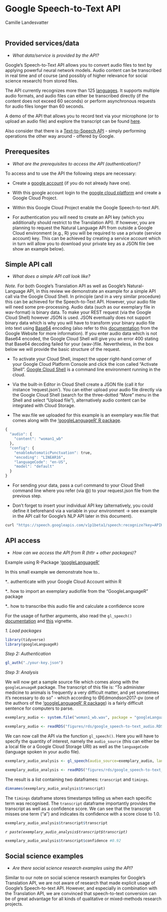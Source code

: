 
# Google Speech-to-Text API
<chauthors>Camille Landesvatter</chauthors>
<br><br>



## Provided services/data

* *What data/service is provided by the API?*

Google's Speech-to-Text API allows you to convert audio files to text by applying powerful neural network models. Audio content can be transcribed in real time and of course (and possibly of higher relevance for social science research) from stored files.

The API currently recognizes more than 125 [languages]("https://cloud.google.com/speech-to-text/docs/languages"). It supports multiple audio formats, and audio files can either be transcribed directly (if the content does not exceed 60 seconds) or perform asynchronous requests for audio files longer than 60 seconds.

A demo of the API that allows you to record text via your microphone (or to upload an audio file) and explore the transcript can be found [here]("https://cloud.google.com/speech-to-text#section-2").

Also consider that there is a [Text-to-Speech API]("https://cloud.google.com/text-to-speech") - simply performing operations the other way around - offered by Google.


## Prerequesites
* *What are the prerequisites to access the API (authentication)? *

To access and to use the API the following steps are necessary:

- Create a [google account]("https://www.google.com/account/about/") (if you do not already have one).

- With this google account login to the [google cloud platform]("https://cloud.google.com/") and create a Google Cloud Project.

- Within this Google Cloud Project enable the Google Speech-to-text API.

- For authentication you will need to create an API key (which you additionally should restrict to the Translation API). If however, you are planning to request the Natural Language API from outside a Google Cloud environment (e.g., R) you will be required to use a private (service account) key. This can be achieved by creating a service account which in turn will allow you to download your private key as a JSON file (we show an example below). 


## Simple API call
* *What does a simple API call look like?*

*Note.* For both Google's Translation API as well as Google's Natural-Language API, in this review we demonstrate an example for a simple API call via the Google Cloud Shell. In principle (and in a very similar procedure) this can be achieved for the Speech-to-Text API. However, your audio file will need some pre-processing. Audio data (such as our exemplary file in wav-format) is binary data. To make your REST request (via the Google Cloud Shell) however JSON is used. JSON eventually does not support binary data which is why you will have to transform your binary audio file into text using [Base64]("https://en.wikipedia.org/wiki/Base64") encoding (also refer to this [documentation]("https://cloud.google.com/speech-to-text/docs/base64-encoding#linux") from the Google Website for more information). If you enter audio data which is not Base64 encoded, the Google Cloud Shell will give you an error 400 stating that Base64 decoding failed for your (wav-)file. Nevertheless, in the box below we will provide the basic structure of the request.

* To activate your Cloud Shell, inspect the upper right-hand corner of your Google Cloud Platform Console and click the icon called “Activate Shell”. [Google Cloud Shell]("https://cloud.google.com/shell/#how_do_i_get_started") is a command line environment running in the cloud.

* Via the built-in Editor in Cloud Shell create a JSON file (call it for instance ‘request.json’). You can either upload your audio file directly via the Google Cloud Shell (search for the three-dotted “More” menu in the Shell and select “Upload file”), alternatively audio content can be integrated with Cloud Storage.

* The wav.file we uploaded for this example is an exemplary wav.file that comes along with the [‘googleLanguageR’ R package]("https://cran.r-project.org/web/packages/googleLanguageR/index.html").


```r
{
  "audio": {
    "content": "woman1_wb"
  },
  "config": {
    "enableAutomaticPunctuation": true,
    "encoding": "LINEAR16",
    "languageCode": "en-US",
    "model": "default"
  }
}
```

* For sending your data, pass a curl command to your Cloud Shell command line where you refer (via @) to your request.json file from the previous step.

* Don’t forget to insert your individual API key (alternatively, you could define it beforehand via a variable in your environment -> see example in the API call for Google's NLP API later in this document).

```r
curl "https://speech.googleapis.com/v1p1beta1/speech:recognize?key=APIKEY" -s -X POST -H "Content-Type: application/json" --data-binary @request.json
```



## API access
* *How can we access the API from R (httr + other packages)?* 

Example using R-Package [‘googleLanguageR’]("https://cran.r-project.org/web/packages/googleLanguageR/index.html")

In this small example we demonstrate how to..

*.. authenticate with your Google Cloud Account within R

*.. how to import an exemplary audiofile from the “GoogleLanguageR” package

*.. how to transcribe this audio file and calculate a confidence score

For the usage of further arguments, also read the `gl_speech()` [documentation]("https://cran.r-project.org/web/packages/googleLanguageR/googleLanguageR.pdf") and [this]("https://cran.r-project.org/web/packages/googleLanguageR/vignettes/speech.html") vignette.

*1. Load packages*

```r
library(tidyverse)
library(googleLanguageR)
```

*Step 2: Authentication*

```r
gl_auth("./your-key.json")
```

*Step 3: Analysis*

We will now get a sample source file which comes along with the `googleLanuageR` package. The transcript of this file is: “To administer medicine to animals is frequently a very difficult matter, and yet sometimes it’s necessary to do so” - which according to @Edmondson2017-pv (one of the authors of the [‘googleLanguageR’ R package]("https://cran.r-project.org/web/packages/googleLanguageR/index.html")) is a fairly difficult sentence for computers to parse.

<!-- A cache version of exemplary_audio is available in "figures/rds/google_speech-to-text_audio.RDS" -->

```r
exemplary_audio <- system.file("woman1_wb.wav", package = "googleLanguageR")
```

```r
exemplary_audio <- readRDS("figures/rds/google_speech-to-text_audio.RDS")
```

We can now call the API via the function `gl_speech()`. Here you will have to specify the quantity of interest, namely the `audio_source` (this can either be a local file or a Google Cloud Storage URI) as well as the `languageCode` (language spoken in your audio file).

<!-- A cache version of exemplary_audio_analysis is available in "figures/rds/google_speech-to-text_analysis.RDS" -->

```r
exemplary_audio_analysis <- gl_speech(audio_source=exemplary_audio, languageCode = "en-GB")
```
```r
exemplary_audio_analysis <- readRDS("figures/rds/google_speech-to-text_analysis.RDS")
```


The result is a list containing two dataframes: `transcript` and `timings`.

```r
dimnames(exemplary_audio_analysis$transcript)
```

The `timings` dataframe stores timestamps telling us when each specific term was recognised. The `transcript` dataframe importantly provides the transcript as well as a confidence score. We can see that the transcript misses one term ("a") and indicates its confidence with a score close to 1.0.

```r
exemplary_audio_analysis$transcript$transcript
```

*`r paste(exemplary_audio_analysis$transcript$transcript)`*

```r
exemplary_audio_analysis$transcript$confidence #0.92
```

## Social science examples
* *Are there social science research examples using the API?*

Similar to our note on social science research examples for Google’s Translation API, we are not aware of research that made explicit usage of Google's Speech-to-text API. 
However, and especially in combination with the Translation API, we are convinced that speech-to-text conversion can be of great advantage for all kinds of qualitative or mixed-methods research projects.


